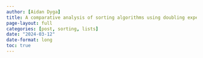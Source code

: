 ```yaml
---
author: [Aidan Dyga]
title: A comparative analysis of sorting algorithms using doubling experiments
page-layout: full
categories: [post, sorting, lists]
date: "2024-03-12"
date-format: long
toc: true
---
```


<!-- TODO: Please add the other names of the members of this team -->
